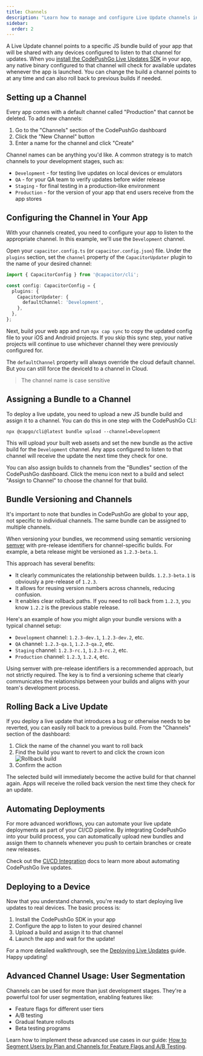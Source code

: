```yaml
---
title: Channels
description: "Learn how to manage and configure Live Update channels in CodePushGo, enabling seamless app updates by directing specific JS bundle builds to devices configured for those channels."
sidebar:
  order: 2
---
```



A Live Update channel points to a specific JS bundle build of your app that will be shared with any devices configured to listen to that channel for updates. When you [install the CodePushGo Live Updates SDK](/docs/getting-started/quickstart/) in your app, any native binary configured to that channel will check for available updates whenever the app is launched. You can change the build a channel points to at any time and can also roll back to previous builds if needed.

## Setting up a Channel

Every app comes with a default channel called "Production" that cannot be deleted. To add new channels:

1. Go to the "Channels" section of the CodePushGo dashboard 
2. Click the "New Channel" button
3. Enter a name for the channel and click "Create"

Channel names can be anything you'd like. A common strategy is to match channels to your development stages, such as:

- `Development` - for testing live updates on local devices or emulators
- `QA` - for your QA team to verify updates before wider release
- `Staging` - for final testing in a production-like environment 
- `Production` - for the version of your app that end users receive from the app stores

## Configuring the Channel in Your App

With your channels created, you need to configure your app to listen to the appropriate channel. In this example, we'll use the `Development` channel.

Open your `capacitor.config.ts` (or `capacitor.config.json`) file. Under the `plugins` section, set the `channel` property of the `CapacitorUpdater` plugin to the name of your desired channel:

```ts
import { CapacitorConfig } from '@capacitor/cli';

const config: CapacitorConfig = {
  plugins: {
    CapacitorUpdater: {
      defaultChannel: 'Development',
    },
  },
};
```

Next, build your web app and run `npx cap sync` to copy the updated config file to your iOS and Android projects. If you skip this sync step, your native projects will continue to use whichever channel they were previously configured for.

<Aside type="caution">

The `defaultChannel` property will always override the cloud default channel. But you can still force the deviceId to a channel in Cloud.

> The channel name is case sensitive

</Aside>


## Assigning a Bundle to a Channel

To deploy a live update, you need to upload a new JS bundle build and assign it to a channel. You can do this in one step with the CodePushGo CLI:

```shell
npx @capgo/cli@latest bundle upload --channel=Development
```

This will upload your built web assets and set the new bundle as the active build for the `Development` channel. Any apps configured to listen to that channel will receive the update the next time they check for one.

You can also assign builds to channels from the "Bundles" section of the CodePushGo dashboard. Click the menu icon next to a build and select "Assign to Channel" to choose the channel for that build.

## Bundle Versioning and Channels

It's important to note that bundles in CodePushGo are global to your app, not specific to individual channels. The same bundle can be assigned to multiple channels.

When versioning your bundles, we recommend using semantic versioning [semver](https://semver.org/) with pre-release identifiers for channel-specific builds. For example, a beta release might be versioned as `1.2.3-beta.1`.

This approach has several benefits:

- It clearly communicates the relationship between builds. `1.2.3-beta.1` is obviously a pre-release of `1.2.3`.
- It allows for reusing version numbers across channels, reducing confusion.
- It enables clear rollback paths. If you need to roll back from `1.2.3`, you know `1.2.2` is the previous stable release.

Here's an example of how you might align your bundle versions with a typical channel setup:

- `Development` channel: `1.2.3-dev.1`, `1.2.3-dev.2`, etc.
- `QA` channel: `1.2.3-qa.1`, `1.2.3-qa.2`, etc.
- `Staging` channel: `1.2.3-rc.1`, `1.2.3-rc.2`, etc.
- `Production` channel: `1.2.3`, `1.2.4`, etc.

Using semver with pre-release identifiers is a recommended approach, but not strictly required. The key is to find a versioning scheme that clearly communicates the relationships between your builds and aligns with your team's development process.

## Rolling Back a Live Update

If you deploy a live update that introduces a bug or otherwise needs to be reverted, you can easily roll back to a previous build. From the "Channels" section of the dashboard:

<Steps>

1. Click the name of the channel you want to roll back
2. Find the build you want to revert to and click the crown icon
![Rollback build](/select_bundle.webp)
3. Confirm the action 

</Steps>

The selected build will immediately become the active build for that channel again. Apps will receive the rolled back version the next time they check for an update.

## Automating Deployments

For more advanced workflows, you can automate your live update deployments as part of your CI/CD pipeline. By integrating CodePushGo into your build process, you can automatically upload new bundles and assign them to channels whenever you push to certain branches or create new releases.

Check out the [CI/CD Integration](/docs/getting-started/cicd-integration/) docs to learn more about automating CodePushGo live updates.

## Deploying to a Device

Now that you understand channels, you're ready to start deploying live updates to real devices. The basic process is:

1. Install the CodePushGo SDK in your app
2. Configure the app to listen to your desired channel
3. Upload a build and assign it to that channel
4. Launch the app and wait for the update!

For a more detailed walkthrough, see the [Deploying Live Updates](/docs/getting-started/deploy/) guide. Happy updating!

## Advanced Channel Usage: User Segmentation

Channels can be used for more than just development stages. They're a powerful tool for user segmentation, enabling features like:

- Feature flags for different user tiers
- A/B testing
- Gradual feature rollouts
- Beta testing programs

Learn how to implement these advanced use cases in our guide: [How to Segment Users by Plan and Channels for Feature Flags and A/B Testing](https://capgo.app/blog/how-to-segment-users-by-plan-and-channels/).
